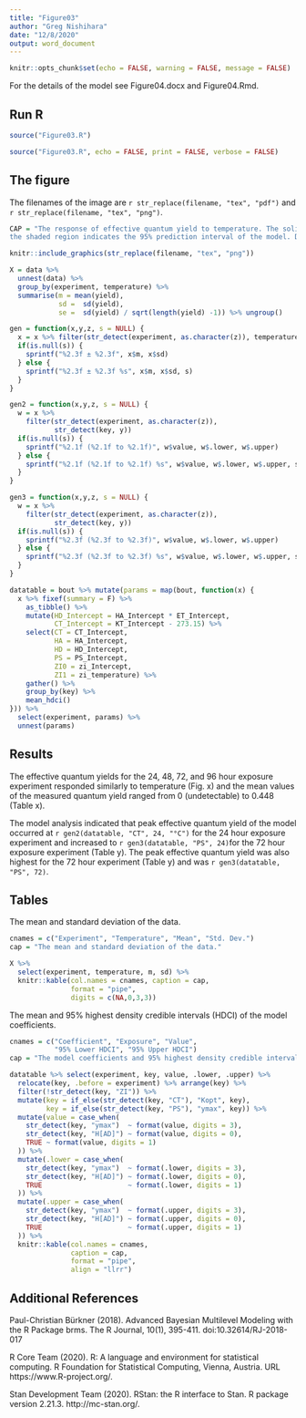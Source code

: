 ```yaml
---
title: "Figure03"
author: "Greg Nishihara"
date: "12/8/2020"
output: word_document
---
```


```r
knitr::opts_chunk$set(echo = FALSE, warning = FALSE, message = FALSE)
```

For the details of the model see Figure04.docx and Figure04.Rmd.

## Run R

```r
source("Figure03.R")
```

```r
source("Figure03.R", echo = FALSE, print = FALSE, verbose = FALSE)
```

## The figure

The filenames of the image are `r str_replace(filename, "tex", "pdf")` and `r str_replace(filename, "tex", "png")`.

```r
CAP = "The response of effective quantum yield to temperature. The solid line indicates the expected value calculated from the model and
the shaded region indicates the 95% prediction interval of the model. Data are indicated by symbols."

knitr::include_graphics(str_replace(filename, "tex", "png"))
```


```r
X = data %>% 
  unnest(data) %>% 
  group_by(experiment, temperature) %>% 
  summarise(m = mean(yield),
            sd =  sd(yield),
            se =  sd(yield) / sqrt(length(yield) -1)) %>% ungroup()

gen = function(x,y,z, s = NULL) {
  x = x %>% filter(str_detect(experiment, as.character(z)), temperature == y) %>% print()
  if(is.null(s)) {
    sprintf("%2.3f ± %2.3f", x$m, x$sd)
  } else {
    sprintf("%2.3f ± %2.3f %s", x$m, x$sd, s)
  }
}

gen2 = function(x,y,z, s = NULL) {
  w = x %>% 
    filter(str_detect(experiment, as.character(z)), 
           str_detect(key, y))
  if(is.null(s)) {
    sprintf("%2.1f (%2.1f to %2.1f)", w$value, w$.lower, w$.upper)
  } else {
    sprintf("%2.1f (%2.1f to %2.1f) %s", w$value, w$.lower, w$.upper, s)
  }
}

gen3 = function(x,y,z, s = NULL) {
  w = x %>% 
    filter(str_detect(experiment, as.character(z)), 
           str_detect(key, y))
  if(is.null(s)) {
    sprintf("%2.3f (%2.3f to %2.3f)", w$value, w$.lower, w$.upper)
  } else {
    sprintf("%2.3f (%2.3f to %2.3f) %s", w$value, w$.lower, w$.upper, s)
  }
}

datatable = bout %>% mutate(params = map(bout, function(x) {
  x %>% fixef(summary = F) %>% 
    as_tibble() %>% 
    mutate(HD_Intercept = HA_Intercept * ET_Intercept,
           CT_Intercept = KT_Intercept - 273.15) %>% 
    select(CT = CT_Intercept,
           HA = HA_Intercept,
           HD = HD_Intercept,
           PS = PS_Intercept,
           ZI0 = zi_Intercept,
           ZI1 = zi_temperature) %>% 
    gather() %>% 
    group_by(key) %>% 
    mean_hdci()
})) %>% 
  select(experiment, params) %>% 
  unnest(params)

```


## Results

The effective quantum yields for the 24, 48, 72, and 96 hour exposure experiment responded similarly to temperature (Fig. x) and the mean values of the measured quantum yield ranged from 0 (undetectable) to 0.448 (Table x).

The model analysis indicated that peak effective quantum yield of the model occurred at `r gen2(datatable, "CT", 24, "°C")` for the 24 hour exposure experiment and increased to `r gen3(datatable, "PS", 24)`for the 72 hour exposure experiment (Table y). 
The peak effective quantum yield was also highest for the 72 hour experiment (Table y) and was `r gen3(datatable, "PS", 72)`.


## Tables

The mean and standard deviation of the data.

```r
cnames = c("Experiment", "Temperature", "Mean", "Std. Dev.") 
cap = "The mean and standard deviation of the data."

X %>% 
  select(experiment, temperature, m, sd) %>% 
  knitr::kable(col.names = cnames, caption = cap,
               format = "pipe",
               digits = c(NA,0,3,3))
```

The mean and 95% highest density credible intervals (HDCI) of the model coefficients.

```r
cnames = c("Coefficient", "Exposure", "Value", 
           "95% Lower HDCI", "95% Upper HDCI")
cap = "The model coefficients and 95% highest density credible intervals."

datatable %>% select(experiment, key, value, .lower, .upper) %>% 
  relocate(key, .before = experiment) %>% arrange(key) %>% 
  filter(!str_detect(key, "ZI")) %>% 
  mutate(key = if_else(str_detect(key, "CT"), "Kopt", key),
         key = if_else(str_detect(key, "PS"), "ymax", key)) %>% 
  mutate(value = case_when(
    str_detect(key, "ymax")  ~ format(value, digits = 3),
    str_detect(key, "H[AD]") ~ format(value, digits = 0),
    TRUE ~ format(value, digits = 1)
  )) %>%
  mutate(.lower = case_when(
    str_detect(key, "ymax")  ~ format(.lower, digits = 3),
    str_detect(key, "H[AD]") ~ format(.lower, digits = 0),
    TRUE                     ~ format(.lower, digits = 1)
  )) %>%
  mutate(.upper = case_when(
    str_detect(key, "ymax")  ~ format(.upper, digits = 3),
    str_detect(key, "H[AD]") ~ format(.upper, digits = 0),
    TRUE                     ~ format(.upper, digits = 1)
  )) %>%
  knitr::kable(col.names = cnames, 
               caption = cap,
               format = "pipe",
               align = "llrr")
```

## Additional References

Paul-Christian Bürkner (2018). Advanced Bayesian Multilevel Modeling
  with the R Package brms. The R Journal, 10(1), 395-411.
  doi:10.32614/RJ-2018-017


R Core Team (2020). R: A language and environment for statistical
  computing. R Foundation for Statistical Computing, Vienna, Austria.
  URL https://www.R-project.org/.
  
  
Stan Development Team (2020). RStan: the R interface to Stan. R
  package version 2.21.3. http://mc-stan.org/.


